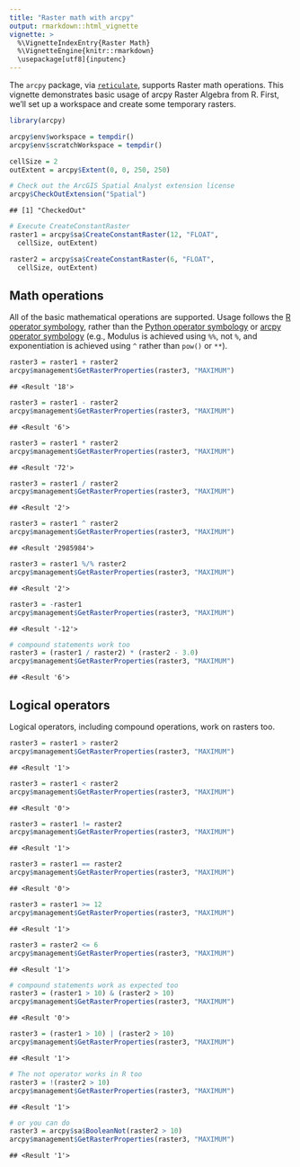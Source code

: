 ```yaml
---
title: "Raster math with arcpy"
output: rmarkdown::html_vignette
vignette: >
  %\VignetteIndexEntry{Raster Math}
  %\VignetteEngine{knitr::rmarkdown}
  \usepackage[utf8]{inputenc}
---
```


The `arcpy` package, via
[`reticulate`](https://cran.r-project.org/package=reticulate),
supports Raster math operations. This vignette demonstrates basic
usage of arcpy Raster Algebra from R. First, we'll set up a
workspace and create some temporary rasters.


```r
library(arcpy)
```


```r
arcpy$env$workspace = tempdir()
arcpy$env$scratchWorkspace = tempdir()

cellSize = 2
outExtent = arcpy$Extent(0, 0, 250, 250)

# Check out the ArcGIS Spatial Analyst extension license
arcpy$CheckOutExtension("Spatial")
```

```
## [1] "CheckedOut"
```

```r
# Execute CreateConstantRaster
raster1 = arcpy$sa$CreateConstantRaster(12, "FLOAT",
  cellSize, outExtent)

raster2 = arcpy$sa$CreateConstantRaster(6, "FLOAT",
  cellSize, outExtent)
```

## Math operations

All of the basic mathematical operations are supported. Usage
follows the 
[R operator symbology](https://stat.ethz.ch/R-manual/R-devel/library/base/html/Arithmetic.html), 
rather than the 
[Python operator symbology](https://docs.python.org/3.4/library/operator.html#mapping-operators-to-functions)
or [arcpy operator symbology](http://pro.arcgis.com/en/pro-app/arcpy/spatial-analyst/an-overview-of-the-map-algebra-operators.htm)
(e.g., Modulus is achieved using `%%`, not `%`, and exponentiation is achieved
using `^` rather than `pow()` or `**`).


```r
raster3 = raster1 + raster2
arcpy$management$GetRasterProperties(raster3, "MAXIMUM")
```

```
## <Result '18'>
```

```r
raster3 = raster1 - raster2
arcpy$management$GetRasterProperties(raster3, "MAXIMUM")
```

```
## <Result '6'>
```

```r
raster3 = raster1 * raster2
arcpy$management$GetRasterProperties(raster3, "MAXIMUM")
```

```
## <Result '72'>
```

```r
raster3 = raster1 / raster2
arcpy$management$GetRasterProperties(raster3, "MAXIMUM")
```

```
## <Result '2'>
```

```r
raster3 = raster1 ^ raster2
arcpy$management$GetRasterProperties(raster3, "MAXIMUM")
```

```
## <Result '2985984'>
```

```r
raster3 = raster1 %/% raster2
arcpy$management$GetRasterProperties(raster3, "MAXIMUM")
```

```
## <Result '2'>
```

```r
raster3 = -raster1
arcpy$management$GetRasterProperties(raster3, "MAXIMUM")
```

```
## <Result '-12'>
```

```r
# compound statements work too
raster3 = (raster1 / raster2) * (raster2 - 3.0)
arcpy$management$GetRasterProperties(raster3, "MAXIMUM")
```

```
## <Result '6'>
```

## Logical operators

Logical operators, including compound operations, work on rasters too.


```r
raster3 = raster1 > raster2
arcpy$management$GetRasterProperties(raster3, "MAXIMUM")
```

```
## <Result '1'>
```

```r
raster3 = raster1 < raster2
arcpy$management$GetRasterProperties(raster3, "MAXIMUM")
```

```
## <Result '0'>
```

```r
raster3 = raster1 != raster2
arcpy$management$GetRasterProperties(raster3, "MAXIMUM")
```

```
## <Result '1'>
```

```r
raster3 = raster1 == raster2
arcpy$management$GetRasterProperties(raster3, "MAXIMUM")
```

```
## <Result '0'>
```

```r
raster3 = raster1 >= 12
arcpy$management$GetRasterProperties(raster3, "MAXIMUM")
```

```
## <Result '1'>
```

```r
raster3 = raster2 <= 6
arcpy$management$GetRasterProperties(raster3, "MAXIMUM")
```

```
## <Result '1'>
```

```r
# compound statements work as expected too
raster3 = (raster1 > 10) & (raster2 > 10)
arcpy$management$GetRasterProperties(raster3, "MAXIMUM")
```

```
## <Result '0'>
```

```r
raster3 = (raster1 > 10) | (raster2 > 10)
arcpy$management$GetRasterProperties(raster3, "MAXIMUM")
```

```
## <Result '1'>
```

```r
# The not operator works in R too
raster3 = !(raster2 > 10)
arcpy$management$GetRasterProperties(raster3, "MAXIMUM")
```

```
## <Result '1'>
```

```r
# or you can do
raster3 = arcpy$sa$BooleanNot(raster2 > 10)
arcpy$management$GetRasterProperties(raster3, "MAXIMUM")
```

```
## <Result '1'>
```


